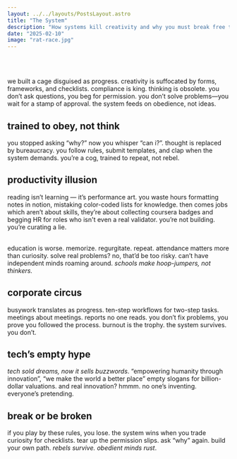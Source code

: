 ```yaml
---
layout: ../../layouts/PostsLayout.astro
title: "The System"
description: "How systems kill creativity and why you must break free to think for yourself"
date: "2025-02-10"
image: "rat-race.jpg"
---
```


<Picture src={self} alt="rats waiting for train" layout='responsive'/><br/><br/>

we built a cage disguised as progress. creativity is suffocated by forms, frameworks, and checklists. compliance is king. thinking is obsolete. you don’t ask questions, you beg for permission. you don’t solve problems—you wait for a stamp of approval. the system feeds on obedience, not ideas.

## trained to obey, not think

you stopped asking “why?” now you whisper “can i?”. thought is replaced by bureaucracy. you follow rules, submit templates, and clap when the system demands. you’re a cog, trained to repeat, not rebel.

## productivity illusion

reading isn’t learning — it’s performance art. you waste hours formatting notes in notion, mistaking color-coded lists for knowledge. then comes jobs which aren’t about skills, they’re about collecting coursera badges and begging HR for roles who isn't even a real validator. you’re not building. you’re curating a lie.<br/><br/>

education is worse. memorize. regurgitate. repeat. attendance matters more than curiosity. solve real problems? no, that’d be too risky. can’t have independent minds roaming around. _schools make hoop-jumpers, not thinkers._

## corporate circus

busywork translates as progress. ten-step workflows for two-step tasks. meetings about meetings. reports no one reads. you don’t fix problems, you prove you followed the process. burnout is the trophy. the system survives. you don’t.

## tech’s empty hype

_tech sold dreams, now it sells buzzwords_. “empowering humanity through innovation”, “we make the world a better place” empty slogans for billion-dollar valuations. and real innovation? hmmm. no one’s inventing. everyone’s pretending.

## break or be broken

if you play by these rules, you lose. the system wins when you trade curiosity for checklists. tear up the permission slips. ask “why” again. build your own path. _rebels survive. obedient minds rust_.
